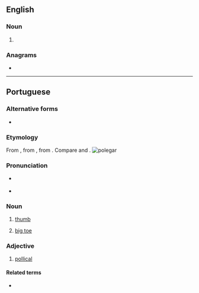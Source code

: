 ==English==

===Noun===
{{en-noun}}

# {{alt form|en|poligar}}

===Anagrams===
* {{anagrams|en|a=aeglopr|Pergola|pergola}}

----

==Portuguese==

===Alternative forms===
* {{alt|pt|pollegar||obsolete}}

===Etymology===
From {{inh|pt|roa-opt|pollegar}}, from {{inh|pt|la|pollicāris||of the thumb}}, from {{m|la|pollex||thumb}}. Compare {{cog|es|pulgar}} and {{cog|gl|polgar}}.
[[File:Hand - Thumb.jpg|thumb|polegar]]

===Pronunciation===
{{pt-IPA|polegarh}}
* {{a|South Brazil}} {{IPA|pt|/ˌpo.le.ˈɡaɻ/}}
* {{hyphenation|pt|po|le|gar}}

===Noun===
{{pt-noun|m|es}}

# [[thumb]] {{gloss|digit}}
#: {{syn|pt|dedo polegar|dedão|pólex|pólice}}
# [[big toe]] {{gloss|largest human toe}}
#: {{syn|pt|dedão|dedão do pé|hálux}}

===Adjective===
{{pt-adj|polega|r|comp=no}}

# [[pollical]]

====Related terms====
* {{l|pt|polegada}}

{{cln|pt|terms suffixed with -ar}}
{{C|pt|Fingers}}